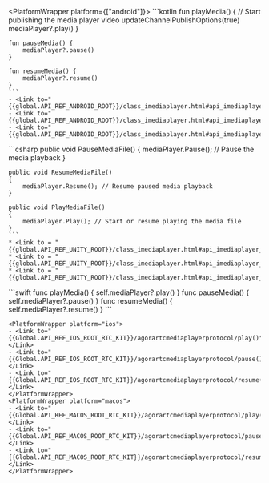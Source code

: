 <PlatformWrapper platform={["android"]}>
    ```kotlin
    fun playMedia() {
        // Start publishing the media player video
        updateChannelPublishOptions(true)
        mediaPlayer?.play()
    }

    fun pauseMedia() {
        mediaPlayer?.pause()
    }

    fun resumeMedia() {
        mediaPlayer?.resume()
    }    
    ```
    - <Link to="{{global.API_REF_ANDROID_ROOT}}/class_imediaplayer.html#api_imediaplayer_play">play</Link>
    - <Link to="{{global.API_REF_ANDROID_ROOT}}/class_imediaplayer.html#api_imediaplayer_pause">pause</Link>
    - <Link to="{{global.API_REF_ANDROID_ROOT}}/class_imediaplayer.html#api_imediaplayer_resume">resume</Link>
</PlatformWrapper>
<PlatformWrapper platform="unity">
    ```csharp
    public void PauseMediaFile()
    {
        mediaPlayer.Pause(); // Pause the media playback
    }

    public void ResumeMediaFile()
    {
        mediaPlayer.Resume(); // Resume paused media playback
    }

    public void PlayMediaFile()
    {
        mediaPlayer.Play(); // Start or resume playing the media file
    }
    ```
    * <Link to = "{{global.API_REF_UNITY_ROOT}}/class_imediaplayer.html#api_imediaplayer_play">Play</Link>
    * <Link to = "{{global.API_REF_UNITY_ROOT}}/class_imediaplayer.html#api_imediaplayer_resume">Resume</Link>
    * <Link to = "{{global.API_REF_UNITY_ROOT}}/class_imediaplayer.html#api_imediaplayer_pause">Pause</Link>
</PlatformWrapper>
<PlatformWrapper platform={["ios","macos"]}>
    ```swift
    func playMedia() { self.mediaPlayer?.play() }
    func pauseMedia() { self.mediaPlayer?.pause() }
    func resumeMedia() { self.mediaPlayer?.resume() }
    ```

    <PlatformWrapper platform="ios">
    - <Link to="{{Global.API_REF_IOS_ROOT_RTC_KIT}}/agorartcmediaplayerprotocol/play()">play()</Link>
    - <Link to="{{Global.API_REF_IOS_ROOT_RTC_KIT}}/agorartcmediaplayerprotocol/pause()">pause()</Link>
    - <Link to="{{Global.API_REF_IOS_ROOT_RTC_KIT}}/agorartcmediaplayerprotocol/resume()">resume()</Link>
    </PlatformWrapper>
    <PlatformWrapper platform="macos">
    - <Link to="{{Global.API_REF_MACOS_ROOT_RTC_KIT}}/agorartcmediaplayerprotocol/play()">play()</Link>
    - <Link to="{{Global.API_REF_MACOS_ROOT_RTC_KIT}}/agorartcmediaplayerprotocol/pause()">pause()</Link>
    - <Link to="{{Global.API_REF_MACOS_ROOT_RTC_KIT}}/agorartcmediaplayerprotocol/resume()">resume()</Link>
    </PlatformWrapper>
</PlatformWrapper>